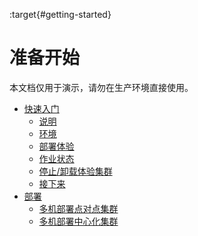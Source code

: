:target{#getting-started}

# 准备开始

<Container type="warning">
  本文档仅用于演示，请勿在生产环境直接使用。
</Container>

<TableOfContents>


  - [快速入门](quickstart_cn.mdx)
    - [说明](quickstart_cn.mdx#id2)
    - [环境](quickstart_cn.mdx#id3)
    - [部署体验](quickstart_cn.mdx#id6)
    - [作业状态](quickstart_cn.mdx#id9)
    - [停止/卸载体验集群](quickstart_cn.mdx#id10)
    - [接下来](quickstart_cn.mdx#id11)
  - [部署](deploy/index.mdx)
    - [多机部署点对点集群](deploy/deploy_p2p_cn.mdx)
    - [多机部署中心化集群](deploy/deploy_master_lite_cn.mdx)
</TableOfContents>
